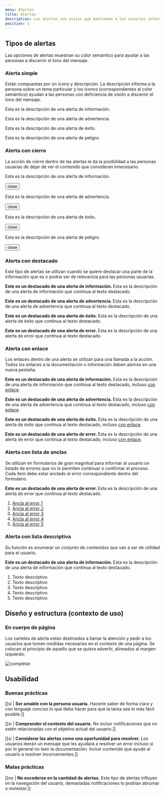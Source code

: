 ```yaml
---
menu: Alertas
title: Alertas
description: Las alertas son avisos que mantienen a los usuarios informados sobre el estado del sistema y pueden requerir o no que realicen una acción.
position: 1
---
```



## Tipos de alertas

Las opciones de alertas muestran su color semántico para ayudar a las personas a discernir el tono del mensaje.

### Alerta simple

Están compuestas por un ícono y descripción. La descripción informa a la persona sobre un tema particular y los íconos (correspondientes al color semántico) ayudan a las personas con deficiencia de visión a discernir el tono del mensaje.

<div className="mt-4 pt-2">
  <div className="alert alert-info" role="alert">
    <p>Esta es la descripción de una alerta de información.</p>
  </div>
  <div className="alert alert-primary" role="alert">
    <p>Esta es la descripción de una alerta de advertencia.</p>
  </div>
  <div className="alert alert-success" role="alert">
    <p>Esta es la descripción de una alerta de éxito.</p>
  </div>
  <div className="alert alert-danger" role="alert">
    <p>Esta es la descripción de una alerta de peligro.</p>
  </div>
</div>

### Alerta con cierre

La acción de cierre dentro de las alertas le da la posibilidad a las personas usuarias de dejar de ver el contenido que consideran innecesario.

<div className="mt-4 pt-2">
  <div className="alert alert-info alert-dismissible show fade" role="alert">
    <p>Esta es la descripción de una alerta de información.</p>
    <button type="button" className="close" data-dismiss="alert" aria-label="Close">
      <span className="material-icons-round">close</span>
    </button>
  </div>
  <div className="alert alert-primary alert-dismissible show fade" role="alert">
    <p>Esta es la descripción de una alerta de advertencia.</p>
    <button type="button" className="close" data-dismiss="alert" aria-label="Close">
      <span className="material-icons-round">close</span>
    </button>
  </div>
  <div className="alert alert-success alert-dismissible show fade" role="alert">
    <p>Esta es la descripción de una alerta de éxito.</p>
    <button type="button" className="close" data-dismiss="alert" aria-label="Close">
      <span className="material-icons-round">close</span>
    </button>
  </div>
  <div className="alert alert-danger alert-dismissible show fade" role="alert">
    <p>Esta es la descripción de una alerta de peligro.</p>
    <button type="button" className="close" data-dismiss="alert" aria-label="Close">
      <span className="material-icons-round">close</span>
    </button>
  </div>
</div>

### Alerta con destacado

Este tipo de alertas se utilizan cuando se quiere destacar una parte de la información que es o podría ser de relevancia para las personas usuarias.

<div className="mt-4 pt-2">
  <div className="alert alert-info" role="alert">
    <p>
      <strong>Este es un destacado de una alerta de información. </strong>
      Esta es la descripción de una alerta de información que continua al texto
      destacado.
    </p>
  </div>
  <div className="alert alert-primary" role="alert">
    <p>
      <strong>Este es un destacado de una alerta de advertencia. </strong>
      Esta es la descripción de una alerta de advertencia que continua al texto
      destacado.
    </p>
  </div>
  <div className="alert alert-success" role="alert">
    <p>
      <strong>Este es un destacado de una alerta de éxito. </strong>
      Esta es la descripción de una alerta de éxito que continua al texto
      destacado.
    </p>
  </div>
  <div className="alert alert-danger" role="alert">
    <p>
      <strong>Este es un destacado de una alerta de error. </strong>
      Esta es la descripción de una alerta de error que continua al texto
      destacado.
    </p>
  </div>
</div>

### Alerta con enlace

Los enlaces dentro de una alerta se utilizan para una llamada a la acción. Todos los enlaces a la documentación o información deben abrirse en una nueva pestaña.

<div className="mt-4 pt-2">
  <div className="alert alert-info" role="alert">
    <p>
      <strong>Este es un destacado de una alerta de información. </strong>
      Esta es la descripción de una alerta de información que continua al texto
      destacado, incluso <a href="#">con enlace</a>.
    </p>
  </div>
  <div className="alert alert-primary" role="alert">
    <p>
      <strong>Este es un destacado de una alerta de advertencia. </strong>
      Esta es la descripción de una alerta de advertencia que continua al texto
      destacado, incluso <a href="#">con enlace</a>.
    </p>
  </div>
  <div className="alert alert-success" role="alert">
    <p>
      <strong>Este es un destacado de una alerta de éxito. </strong>
      Esta es la descripción de una alerta de éxito que continua al texto
      destacado, incluso <a href="#">con enlace</a>.
    </p>
  </div>
  <div className="alert alert-danger" role="alert">
    <p>
      <strong>Este es un destacado de una alerta de error. </strong>
      Esta es la descripción de una alerta de error que continua al texto
      destacado, incluso <a href="#">con enlace</a>.
    </p>
  </div>
</div>

### Alerta con lista de anclas

Se utilizan en formularios de gran magnitud para informar al usuario un listado de errores que no lo permiten continuar o confirmar el proceso. Cada item debe estar anclado al error correspondiente dentro del formulario.

<div className="mt-4 pt-2">
  <div className="alert alert-danger fade show" role="alert">
    <p>
      <strong>Este es un destacado de una alerta de error. </strong>
      Esta es la descripción de una alerta de error que continua al texto
      destacado.
    </p>
    <ol className="list-links">
      <li><a href="#">Ancla al error 1</a></li>
      <li><a href="#">Ancla al error 2</a></li>
      <li><a href="#">Ancla al error 3</a></li>
      <li><a href="#">Ancla al error 4</a></li>
      <li><a href="#">Ancla al error 5</a></li>
    </ol>
  </div>
</div>

### Alerta con lista descriptiva

Su función es enumerar un conjunto de contenidos que van a ser de utilidad para el usuario.

<div className="mt-4 pt-2">
  <div className="alert alert-info fade show" role="alert">
    <p>
      <strong>Este es un destacado de una alerta de información. </strong>
      Esta es la descripción de una alerta de información que continua al texto
      destacado.
    </p>
    <ol>
      <li><span>Texto descriptivo</span></li>
      <li><span>Texto descriptivo</span></li>
      <li><span>Texto descriptivo</span></li>
      <li><span>Texto descriptivo</span></li>
      <li><span>Texto descriptivo</span></li>
    </ol>
  </div>
</div>

## Diseño y estructura (contexto de uso)

### En cuerpo de página

Los carteles de alerta están destinados a llamar la atención y pedir a los usuarios que tomen medidas necesarias en el contexto de una página. Se colocan al principio de aquello que se quiera advertir, alineados al margen izquierdo.

![completar](/componentes/alerta/diseño_estructura.svg)

## Usabilidad

### Buenas prácticas

[[si | **Ser amable con la persona usuaria.** Hacerle saber de forma clara y con lenguaje conciso lo que debe hacer para que la tarea sea lo más fácil posible.]]

[[si | **Comprender el contexto del usuario.** No incluir notificaciones que no estén relacionadas con el objetivo actual del usuario.]]

[[si | **Considerar las alertas como una oportunidad para resolver.** Los usuarios leerán un mensaje que les ayudará a resolver un error incluso si por lo general no leen la documentación. Incluir contenido que ayude al usuario a resolver inconvenientes.]]

### Malas prácticas

[[no | **No excederse en la cantidad de alertas.** Este tipo de alertas influyen en la navegación del usuario, demasiadas notificaciones lo podrían abrumar o molestar.]]